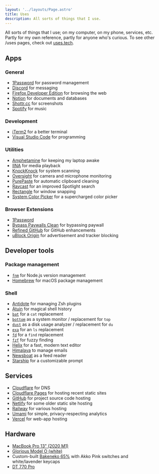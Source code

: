 ```yaml
---
layout: '../layouts/Page.astro'
title: Uses
description: All sorts of things that I use.
---
```


<p class="mb-12">
	All sorts of things that I use; on my computer, on my phone, services, etc.
	Partly for my own reference, partly for anyone who's curious. To see other
	/uses pages, check out <a href="https://uses.tech/">uses.tech</a>.
</p>

## Apps

### General

- [1Password](https://1password.com/) for password management
- [Discord](https://discord.com/) for messaging
- [Firefox Developer Edition](https://www.mozilla.org/en-US/firefox/developer/) for browsing the web
- [Notion](https://notion.so/) for documents and databases
- [Shottr.cc](https://shottr.cc/) for screenshots
- [Spotify](https://spotify.com/) for music

### Development

- [iTerm2](https://iterm2.com/) for a better terminal
- [Visual Studio Code](https://code.visualstudio.com/) for programming

### Utilities

- [Amphetamine](https://apps.apple.com/us/app/amphetamine/id937984704) for keeping my laptop awake
- [IINA](https://iina.io/) for media playback
- [KnockKnock](https://objective-see.org/products/knockknock.html) for system scanning
- [Oversight](https://objective-see.org/products/oversight.html) for camera and microphone monitoring
- [PurePaste](https://sindresorhus.com/pure-paste) for automatic clipboard cleaning
- [Raycast](https://raycast.com/) for an improved Spotlight search
- [Rectangle](https://rectangleapp.com/x) for window snapping
- [System Color Picker](https://sindresorhus.com/system-color-picker) for a supercharged color picker

### Browser Extensions

- [1Password](https://1password.com/downloads/browser-extension/)
- [Bypass Paywalls Clean](https://gitlab.com/magnolia1234/bypass-paywalls-chrome-clean) for bypassing paywall
- [Refined GitHub](https://github.com/refined-github/refined-github) for GitHub enhancements
- [uBlock Origin](https://github.com/gorhill/uBlock/) for advertisement and tracker blocking

## Developer tools

### Package management

- [`fnm`](https://github.com/Schniz/fnm) for Node.js version management
- [Homebrew](https://brew.sh/) for macOS package management

### Shell

- [Antidote](https://github.com/mattmc3/antidote) for managing Zsh plugins
- [Atuin](https://atuin.sh/) for magical shell history
- [`bat`](https://github.com/sharkdp/bat) for a `cat` replacement
- [`bottom`](https://github.com/ClementTsang/bottom) as a system monitor / replacement for `top`
- [`dust`](https://github.com/bootandy/dust) as a disk usage analyzer / replacement for `du`
- [`exa`](https://the.exa.website/) for an `ls` replacement
- [`fd`](https://github.com/sharkdp/fd) for a `find` replacement
- [`fzf`](https://github.com/junegunn/fzf) for fuzzy finding
- [Helix](https://helix-editor.com/) for a fast, modern text editor
- [Himalaya](https://github.com/soywod/himalaya) to manage emails
- [Newsboat](https://github.com/newsboat/newsboat) as a feed reader
- [Starship](https://starship.rs/) for a customizable prompt

## Services

- [Cloudflare](https://cloudflare.com/) for DNS
- [Cloudflare Pages](https://pages.cloudflare.com/) for hosting recent static sites
- [GitHub](https://github.com/) for project source code hosting
- [Netlify](https://www.netlify.com/) for some older static site hosting
- [Railway](https://railway.app/) for various hosting
- [Umami](https://umami.is/) for simple, privacy-respecting analytics
- [Vercel](https://vercel.com/) for web-app hosting

## Hardware

- [MacBook Pro 13" (2020 M1)](https://www.apple.com/macbook-pro-13/)
- [Glorious Model O (white)](https://www.gloriousgaming.com/products/glorious-model-o-white)
- Custom-built [Bakeneko 65%](https://cannonkeys.com/products/bakeneko65/) with Akko Pink switches and white/lavender keycaps
- [DT 770 Pro](https://north-america.beyerdynamic.com/dt-770-pro.html)
